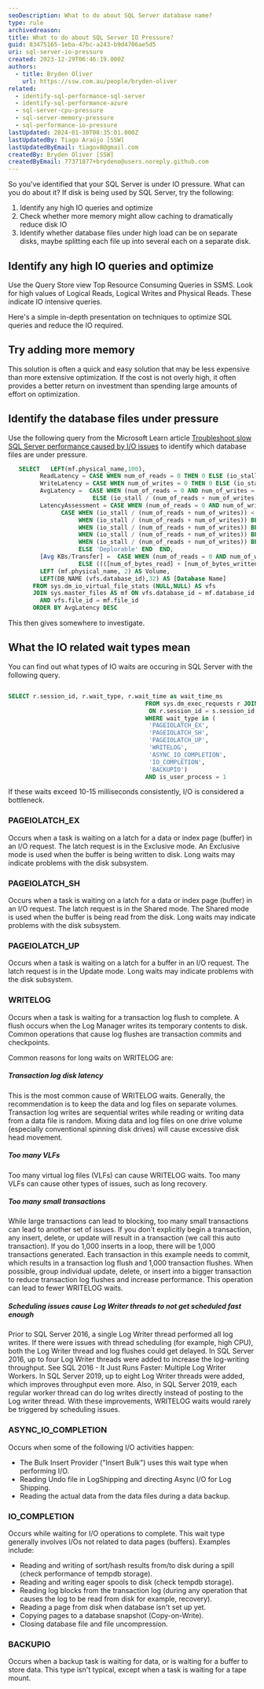 ```yaml
---
seoDescription: What to do about SQL Server database name?
type: rule
archivedreason:
title: What to do about SQL Server IO Pressure?
guid: 83475165-1eba-47bc-a243-b9d4706ae5d5
uri: sql-server-io-pressure
created: 2023-12-29T06:46:19.000Z
authors:
  - title: Bryden Oliver
    url: https://ssw.com.au/people/bryden-oliver
related:
  - identify-sql-performance-sql-server
  - identify-sql-performance-azure
  - sql-server-cpu-pressure
  - sql-server-memory-pressure
  - sql-performance-io-pressure
lastUpdated: 2024-01-30T08:35:01.000Z
lastUpdatedBy: Tiago Araújo [SSW]
lastUpdatedByEmail: tiagov8@gmail.com
createdBy: Bryden Oliver [SSW]
createdByEmail: 77371877+brydeno@users.noreply.github.com
---
```


So you've identified that your SQL Server is under IO pressure. What can you do about it?
If disk is being used by SQL Server, try the following:

1. Identify any high IO queries and optimize
2. Check whether more memory might allow caching to dramatically reduce disk IO
3. Identify whether database files under high load can be on separate disks, maybe splitting each file up into several each on a separate disk.

## Identify any high IO queries and optimize

Use the Query Store view Top Resource Consuming Queries in SSMS. Look for high values of Logical Reads, Logical Writes and Physical Reads. These indicate IO intensive queries.

Here's a simple in-depth presentation on techniques to optimize SQL queries and reduce the IO required.

<youtubeEmbed url="https://youtu.be/l18ltcOVN4I?si=Ejf0sGKECfuqFw2L" description="" />

## Try adding more memory

This solution is often a quick and easy solution that may be less expensive than more extensive optimization.
If the cost is not overly high, it often provides a better return on investment than spending large amounts of effort on optimization.

## Identify the database files under pressure

Use the following query from the Microsoft Learn article [Troubleshoot slow SQL Server performance caused by I/O issues](https://learn.microsoft.com/en-us/troubleshoot/sql/database-engine/performance/troubleshoot-sql-io-performance) to identify which database files are under pressure.

```sql
   SELECT   LEFT(mf.physical_name,100),
         ReadLatency = CASE WHEN num_of_reads = 0 THEN 0 ELSE (io_stall_read_ms / num_of_reads) END,
         WriteLatency = CASE WHEN num_of_writes = 0 THEN 0 ELSE (io_stall_write_ms / num_of_writes) END,
         AvgLatency =  CASE WHEN (num_of_reads = 0 AND num_of_writes = 0) THEN 0
                        ELSE (io_stall / (num_of_reads + num_of_writes)) END,
         LatencyAssessment = CASE WHEN (num_of_reads = 0 AND num_of_writes = 0) THEN 'No data' ELSE
               CASE WHEN (io_stall / (num_of_reads + num_of_writes)) < 2 THEN 'Excellent'
                    WHEN (io_stall / (num_of_reads + num_of_writes)) BETWEEN 2 AND 5 THEN 'Very good'
                    WHEN (io_stall / (num_of_reads + num_of_writes)) BETWEEN 6 AND 15 THEN 'Good'
                    WHEN (io_stall / (num_of_reads + num_of_writes)) BETWEEN 16 AND 100 THEN 'Poor'
                    WHEN (io_stall / (num_of_reads + num_of_writes)) BETWEEN 100 AND 500 THEN  'Bad'
                    ELSE 'Deplorable' END  END,
         [Avg KBs/Transfer] =  CASE WHEN (num_of_reads = 0 AND num_of_writes = 0) THEN 0
                    ELSE ((([num_of_bytes_read] + [num_of_bytes_written]) / (num_of_reads + num_of_writes)) / 1024) END,
         LEFT (mf.physical_name, 2) AS Volume,
         LEFT(DB_NAME (vfs.database_id),32) AS [Database Name]
       FROM sys.dm_io_virtual_file_stats (NULL,NULL) AS vfs
       JOIN sys.master_files AS mf ON vfs.database_id = mf.database_id
         AND vfs.file_id = mf.file_id
       ORDER BY AvgLatency DESC
```

This then gives somewhere to investigate.

## What the IO related wait types mean

You can find out what types of IO waits are occuring in SQL Server with the following query.

```sql

SELECT r.session_id, r.wait_type, r.wait_time as wait_time_ms
                                       FROM sys.dm_exec_requests r JOIN sys.dm_exec_sessions s
                                        ON r.session_id = s.session_id
                                       WHERE wait_type in (
                                        'PAGEIOLATCH_EX',
                                        'PAGEIOLATCH_SH',
                                        'PAGEIOLATCH_UP',
                                        'WRITELOG',
                                        'ASYNC_IO_COMPLETION',
                                        'IO_COMPLETION',
                                        'BACKUPIO')
                                       AND is_user_process = 1
```

If these waits exceed 10-15 milliseconds consistently, I/O is considered a bottleneck.

### PAGEIOLATCH_EX

Occurs when a task is waiting on a latch for a data or index page (buffer) in an I/O request. The latch request is in the Exclusive mode. An Exclusive mode is used when the buffer is being written to disk. Long waits may indicate problems with the disk subsystem.

### PAGEIOLATCH_SH

Occurs when a task is waiting on a latch for a data or index page (buffer) in an I/O request. The latch request is in the Shared mode. The Shared mode is used when the buffer is being read from the disk. Long waits may indicate problems with the disk subsystem.

### PAGEIOLATCH_UP

Occurs when a task is waiting on a latch for a buffer in an I/O request. The latch request is in the Update mode. Long waits may indicate problems with the disk subsystem.

### WRITELOG

Occurs when a task is waiting for a transaction log flush to complete. A flush occurs when the Log Manager writes its temporary contents to disk. Common operations that cause log flushes are transaction commits and checkpoints.

Common reasons for long waits on WRITELOG are:

##### Transaction log disk latency

This is the most common cause of WRITELOG waits. Generally, the recommendation is to keep the data and log files on separate volumes. Transaction log writes are sequential writes while reading or writing data from a data file is random. Mixing data and log files on one drive volume (especially conventional spinning disk drives) will cause excessive disk head movement.

##### Too many VLFs

Too many virtual log files (VLFs) can cause WRITELOG waits. Too many VLFs can cause other types of issues, such as long recovery.

##### Too many small transactions

While large transactions can lead to blocking, too many small transactions can lead to another set of issues. If you don't explicitly begin a transaction, any insert, delete, or update will result in a transaction (we call this auto transaction). If you do 1,000 inserts in a loop, there will be 1,000 transactions generated. Each transaction in this example needs to commit, which results in a transaction log flush and 1,000 transaction flushes. When possible, group individual update, delete, or insert into a bigger transaction to reduce transaction log flushes and increase performance. This operation can lead to fewer WRITELOG waits.

##### Scheduling issues cause Log Writer threads to not get scheduled fast enough

Prior to SQL Server 2016, a single Log Writer thread performed all log writes. If there were issues with thread scheduling (for example, high CPU), both the Log Writer thread and log flushes could get delayed. In SQL Server 2016, up to four Log Writer threads were added to increase the log-writing throughput. See SQL 2016 - It Just Runs Faster: Multiple Log Writer Workers. In SQL Server 2019, up to eight Log Writer threads were added, which improves throughput even more. Also, in SQL Server 2019, each regular worker thread can do log writes directly instead of posting to the Log writer thread. With these improvements, WRITELOG waits would rarely be triggered by scheduling issues.

### ASYNC_IO_COMPLETION

Occurs when some of the following I/O activities happen:

- The Bulk Insert Provider ("Insert Bulk") uses this wait type when performing I/O.
- Reading Undo file in LogShipping and directing Async I/O for Log Shipping.
- Reading the actual data from the data files during a data backup.

### IO_COMPLETION

Occurs while waiting for I/O operations to complete. This wait type generally involves I/Os not related to data pages (buffers). Examples include:

- Reading and writing of sort/hash results from/to disk during a spill (check performance of tempdb storage).
- Reading and writing eager spools to disk (check tempdb storage).
- Reading log blocks from the transaction log (during any operation that causes the log to be read from disk for example, recovery).
- Reading a page from disk when database isn't set up yet.
- Copying pages to a database snapshot (Copy-on-Write).
- Closing database file and file uncompression.

### BACKUPIO

Occurs when a backup task is waiting for data, or is waiting for a buffer to store data. This type isn't typical, except when a task is waiting for a tape mount.
